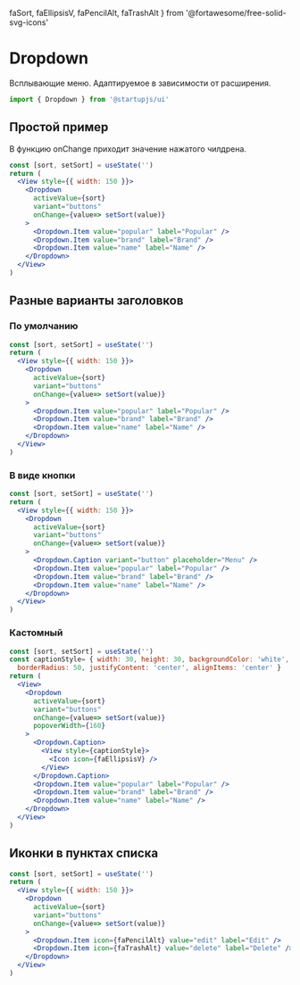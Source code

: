   faSort,
  faEllipsisV,
  faPencilAlt,
  faTrashAlt
} from '@fortawesome/free-solid-svg-icons'

# Dropdown
Всплывающие меню. Адаптируемое в зависимости от расширения.
```jsx
import { Dropdown } from '@startupjs/ui'
```

## Простой пример
В функцию onChange приходит значение нажатого чилдрена.
```jsx example
const [sort, setSort] = useState('')
return (
  <View style={{ width: 150 }}>
    <Dropdown
      activeValue={sort}
      variant="buttons"
      onChange={value=> setSort(value)}
    >
      <Dropdown.Item value="popular" label="Popular" />
      <Dropdown.Item value="brand" label="Brand" />
      <Dropdown.Item value="name" label="Name" />
    </Dropdown>
  </View>
)
```

## Разные варианты заголовков
### По умолчанию
```jsx example
const [sort, setSort] = useState('')
return (
  <View style={{ width: 150 }}>
    <Dropdown
      activeValue={sort}
      variant="buttons"
      onChange={value=> setSort(value)}
    >
      <Dropdown.Item value="popular" label="Popular" />
      <Dropdown.Item value="brand" label="Brand" />
      <Dropdown.Item value="name" label="Name" />
    </Dropdown>
  </View>
)
```

### В виде кнопки
```jsx example
const [sort, setSort] = useState('')
return (
  <View style={{ width: 150 }}>
    <Dropdown
      activeValue={sort}
      variant="buttons"
      onChange={value=> setSort(value)}
    >
      <Dropdown.Caption variant="button" placeholder="Menu" />
      <Dropdown.Item value="popular" label="Popular" />
      <Dropdown.Item value="brand" label="Brand" />
      <Dropdown.Item value="name" label="Name" />
    </Dropdown>
  </View>
)
```

### Кастомный
```jsx example
const [sort, setSort] = useState('')
const captionStyle= { width: 30, height: 30, backgroundColor: 'white', 
  borderRadius: 50, justifyContent: 'center', alignItems: 'center' }
return (
  <View>
    <Dropdown
      activeValue={sort}
      variant="buttons"
      onChange={value=> setSort(value)}
      popoverWidth={160}
    >
      <Dropdown.Caption>
        <View style={captionStyle}>
          <Icon icon={faEllipsisV} />
        </View>
      </Dropdown.Caption>
      <Dropdown.Item value="popular" label="Popular" />
      <Dropdown.Item value="brand" label="Brand" />
      <Dropdown.Item value="name" label="Name" />
    </Dropdown>
  </View>
)
```

## Иконки в пунктах списка
```jsx example
const [sort, setSort] = useState('')
return (
  <View style={{ width: 150 }}>
    <Dropdown
      activeValue={sort}
      variant="buttons"
      onChange={value=> setSort(value)}
    >
      <Dropdown.Item icon={faPencilAlt} value="edit" label="Edit" />
      <Dropdown.Item icon={faTrashAlt} value="delete" label="Delete" />
    </Dropdown>
  </View>
)
```

<Br lines={10} />
